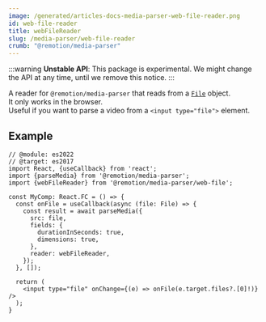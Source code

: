 ```yaml
---
image: /generated/articles-docs-media-parser-web-file-reader.png
id: web-file-reader
title: webFileReader
slug: /media-parser/web-file-reader
crumb: "@remotion/media-parser"
---
```


:::warning
**Unstable API**: This package is experimental. We might change the API at any time, until we remove this notice.
:::


A reader for `@remotion/media-parser` that reads from a [`File`](https://developer.mozilla.org/en-US/docs/Web/API/File) object.  
It only works in the browser.  
Useful if you want to parse a video from a `<input type="file">` element.

## Example

```tsx twoslash title="Reading a local file"
// @module: es2022
// @target: es2017
import React, {useCallback} from 'react';
import {parseMedia} from '@remotion/media-parser';
import {webFileReader} from '@remotion/media-parser/web-file';

const MyComp: React.FC = () => {
  const onFile = useCallback(async (file: File) => {
    const result = await parseMedia({
      src: file,
      fields: {
        durationInSeconds: true,
        dimensions: true,
      },
      reader: webFileReader,
    });
  }, []);

  return (
    <input type="file" onChange={(e) => onFile(e.target.files?.[0]!)} />
  );
}
```
